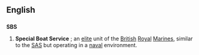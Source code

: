 ==English==
==={{initialism}}===
'''SBS'''
# '''Special Boat Service''' ; an [[elite]] unit of the [[British]] [[Royal]] [[Marines]], similar to the [[SAS]] but operating in a [[naval]] environment.